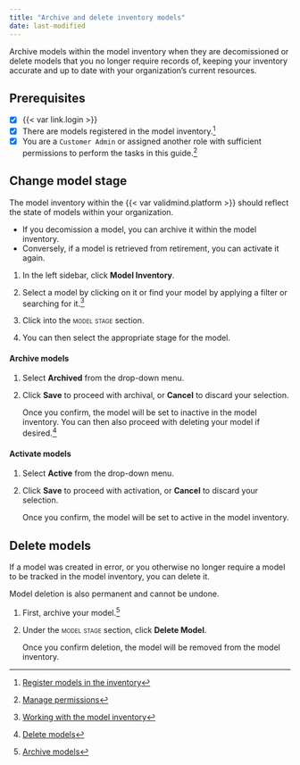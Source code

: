 ```yaml
---
title: "Archive and delete inventory models"
date: last-modified
---
```


Archive models within the model inventory when they are decomissioned or delete models that you no longer require records of, keeping your inventory accurate and up to date with your organization's current resources.

::: {.prereq}

## Prerequisites

- [x] {{< var link.login >}}
- [x] There are models registered in the model inventory.[^1]
- [x] You are a `Customer Admin` or assigned another role with sufficient permissions to perform the tasks in this guide.[^2]

:::

## Change model stage

The model inventory within the {{< var validmind.platform >}} should reflect the state of models within your organization. 

- If you decomission a model, you can archive it within the model inventory. 
- Conversely, if a model is retrieved from retirement, you can activate it again.

1. In the left sidebar, click **Model Inventory**. 

2. Select a model by clicking on it or find your model by applying a filter or searching for it.[^3]

3. Click into the [model stage]{.smallcaps} section.

4. You can then select the appropriate stage for the model.

#### Archive models

1. Select **Archived** from the drop-down menu.

2. Click **Save** to proceed with archival, or **Cancel** to discard your selection.

    Once you confirm, the model will be set to inactive in the model inventory. You can then also proceed with deleting your model if desired.[^4]

#### Activate models

1. Select **Active** from the drop-down menu.

2. Click **Save** to proceed with activation, or **Cancel** to discard your selection.

    Once you confirm, the model will be set to active in the model inventory. 

## Delete models

If a model was created in error, or you otherwise no longer require a model to be tracked in the model inventory, you can delete it.

::: {.callout-important title="Models must be inactive and archived before they can be deleted."}
Model deletion is also permanent and cannot be undone.
:::

1. First, archive your model.[^5]

2. Under the [model stage]{.smallcaps} section, click **Delete Model**.

    Once you confirm deletion, the model will be removed from the model inventory.


<!-- FOOTNOTES -->

[^1]: [Register models in the inventory](register-models-in-inventory.qmd)

[^2]: [Manage permissions](/guide/configuration/manage-permissions.qmd)

[^3]: [Working with the model inventory](/guide/model-inventory/working-with-model-inventory.qmd#search-filter-and-sort-models)

[^4]: [Delete models](#delete-models)

[^5]: [Archive models](#archive-models)